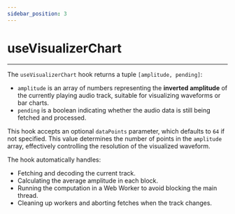 ```yaml
---
sidebar_position: 3
---
```



# useVisualizerChart

---

The `useVisualizerChart` hook returns a tuple `[amplitude, pending]`:

- `amplitude` is an array of numbers representing the **inverted amplitude** of the currently playing audio track, suitable for visualizing waveforms or bar charts.
- `pending` is a boolean indicating whether the audio data is still being fetched and processed.

This hook accepts an optional `dataPoints` parameter, which defaults to `64` if not specified. This value determines the number of points in the `amplitude` array, effectively controlling the resolution of the visualized waveform.

The hook automatically handles:

- Fetching and decoding the current track.
- Calculating the average amplitude in each block.
- Running the computation in a Web Worker to avoid blocking the main thread.
- Cleaning up workers and aborting fetches when the track changes.

<VisualizerChart />
